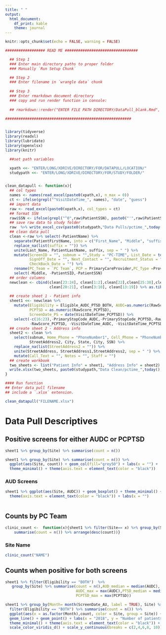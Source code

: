 ---
title: " "
output: 
  html_document: 
    df_print: kable
    theme: journal
---


```{r setup, include=FALSE}
knitr::opts_chunk$set(echo = FALSE, warning = FALSE)

################## READ ME #################################

  ## Step 1
  ### Enter main directory paths to proper folder
  ### Manually `Run Setup Chunk`

  ## Step 2
  ### Enter filename in `wrangle data` chunk
  
  ## Step 3
  ### Enter rmarkdown document directory
  ### copy and run render function in console:
  
  ## rmarkdown::render("ENTER FILE PATH DIRECTORY/DataPull_blank.Rmd", output_file = paste0("REPORTNAME",today(),".html"), output_format = "all", output_dir = paste0(studypath,"Reports/")) 

#########################################################


library(tidyverse)
library(readxl)
library(lubridate)
library(openxlsx)
library(knitr)

  ##set path variables

  xpath <<- "ENTER/LONG/XDRIVE/DIRECTORY/FOR/DATAPULL/LOCATION/"
  studypath <<- "ENTER/LONG/XDRIVE/DIRECTORY/FOR/STUDY/FOLDER/"


clean_datapull <- function(x){
  ## col types 
  names <- names(read_excel(paste0(xpath,x), n_max = 0))
  ct <- ifelse(grepl("^VisitDateTime_", names), "date", "guess")
  ## import data
  raw <- read_excel(paste0(xpath,x), col_types = ct)
  ## format SSN
  raw$SSN <- ifelse(grepl("^0",raw$PatientSSN), paste0("'",raw$PatientSSN),raw$PatientSSN)
  ## save raw data to study folder
  raw  %>% write_excel_csv(paste0(studypath,"Data Pulls/pctime_",today(),"_RAW.csv"))
  ## clean data pull
  clean <-raw %>% select(-PatientName) %>% 
    separate(PatientFirstName, into = c("First_Name", "Middle", "suffix")) %>%
    replace_na(list(suffix = "")) %>%
    unite(Last_Name, PatientLastName, suffix, sep = " ") %>%
    mutate(ScreenID = "", subnum = "",Study = "PC-TIME", List_Date = today(),
           SignOff_Date = "", Next_Contact = "", Recruitment_Status = "Pending PCP Sign-Off",
           CheckBack_Date = "") %>% 
    rename(PC_Team = `PC Team`, PCP = PrimaryCareProvider,PC_Type =ProviderType) %>%
    select(-Middle, -PatientSID,-PatientSSN)
  ## order columns
  newclean <- cbind(clean[23:24], clean[1:2],clean[22],clean[25:30],clean[11:12],
                    clean[20:21], clean[3:10], clean[13:19]) %>% as.tibble()
  
  ## create sheet 1 - Patient info
  sheet1 <<- newclean %>% 
    mutate(Eligibility = Eligible_AUDC_PTSD_BOTH, AUDC=as.numeric(RawScore_AUDC), ScreenDate_AU = date(VisitDateTime_AUDC),
           PCPTSD = as.numeric(RawScore_PCPTSD), 
           ScreenDate_PS = date(VisitDateTime_PCPTSD)) %>%
    select(-c(16:23),-PrimaryStopCode_AUDC,-PrimaryStopCode_PCPTSD,-RawScore_AUDC,
           -RawScore_PCPTSD, -VisitDateTime_AUDC, -VisitDateTime_PCPTSD, -Eligible_AUDC_PTSD_BOTH)
  ## create sheet 2 - Address info
  sheet2 <- clean %>% 
    select(subnum, Home_Phone = "PhoneNumber1", Cell_Phone = "PhoneNumber2",StreetAddress1,
           StreetAddress2, City, State, City, SSN) %>% 
    replace_na(list(StreetAddress2 = "")) %>% 
    unite(StreetAddress, StreetAddress1,StreetAddress2, sep = " ") %>% 
    mutate(Call_Text = "", Notes = "", Staff = "")
  ## create workbook
  two_sheets <- list("Patient Info" = sheet1, "Address Info" = sheet2)
  write.xlsx(two_sheets, paste0(studypath,"Data Clean/pctime_",today(),".xlsx")) 
}


```


```{r wrangle data}

#### Run function
## Enter data pull filename
## include a `.xlsx` extension. 

clean_datapull("FILENAME.xlsx")

```


# Data Pull Descriptives 

## Positive screens for either AUDC or PCPTSD 

```{r}
sheet1 %>% group_by(Site) %>% summarise(count = n())

sheet1 %>% group_by(Site) %>% summarise(count = n()) %>%
  ggplot(aes(Site, count)) + geom_col(fill="grey50") + labs(x = "") +
  theme_minimal() + theme(axis.text = element_text(color = "black")) 
```


### AUD Screens 

```{r}

sheet1 %>% ggplot(aes(Site, AUDC)) + geom_boxplot() + theme_minimal() + 
  theme(axis.text = element_text(color = "black")) + labs(x = "") 
  

```


## Counts by PC Team

```{r teams}

clinic_count <-  function(x){sheet1 %>% filter(Site== x) %>% group_by(Site, PC_Team) %>%
    summarise(count = n()) %>% arrange(desc(count))}

```

### Site Name
```{r}

clinic_count("NAME")

```


## Counts when positive for both screens 

```{r Screen both}

sheet1 %>% filter(Eligibility == "BOTH")  %>% 
   group_by(Site) %>% summarise(count = n(),AUD_median = median(AUDC),
                                AUDC_max = max(AUDC),PTSD_median = median(PCPTSD),
                                PCPTSD_max = max(PCPTSD))
```


```{r both plot}

sheet1 %>% group_by(Month= month(ScreenDate_AU, label = TRUE), Site) %>% 
  filter(Eligibility == "BOTH") %>% summarise(count = n()) %>% 
  ggplot(aes(x = as.factor(Month),count, color = Site, group = Site)) + 
  geom_line() + geom_point() + labs(x = "2018", y = "Number of patients") +
  theme_minimal() + theme(axis.text = element_text(color = "black")) + 
  scale_color_viridis_d() + scale_y_continuous(breaks = c(2,4,6,8, 10))

```





